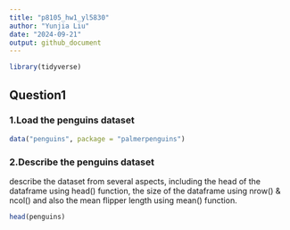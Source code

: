 ```yaml
---
title: "p8105_hw1_yl5830"
author: "Yunjia Liu"
date: "2024-09-21"
output: github_document
---
```


```r
library(tidyverse)
```

## Question1

### 1.Load the penguins dataset
```r
data("penguins", package = "palmerpenguins")
```

### 2.Describe the penguins dataset
describe the dataset from several aspects, including the head of the dataframe using head() function, the size of the dataframe using nrow() & ncol() and also the mean flipper length using mean() function.
```r
head(penguins)
```


